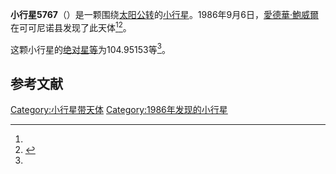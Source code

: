 {{Infobox planet
| bgcolour = #FFFFC0
| name = 5767 Moldun
| symbol = 
| image = 
| caption = 
| discovery = yes
| discovery_ref = 
| discoverer = [[愛德華·鮑威爾|愛德華·鮑威爾]]
| discovery_site = [[可可尼诺县|可可尼诺县]] 
| discovered = 1986年9月6日
| designations = yes
| mp_name = 
| named_after = 
| alt_names = 1986 RV2/ 1979 OW15 / 1989 LC
| mp_category = [[主带小行星|主带小行星]]
| orbit_ref = <ref name="a">[http://ssd.jpl.nasa.gov/sbdb.cgi?sstr=5767 5767 Moldun] {{Wayback|url=http://ssd.jpl.nasa.gov/sbdb.cgi?sstr=5767 |date=20120416215120 }}，小行星數據庫瀏覽器（JPL Small-Body Database Browser）－[[美国国家航空航天局|美国国家航空航天局]]喷气推进实验室</ref>
| epoch = 2456400.5 (2013年4月18日更新)
| aphelion = {{convert|2.6965914|AU|km|3|abbr=on|lk=out}}
| perihelion = {{convert|1.8458942|AU|km|3|abbr=on}}
| semimajor = {{convert|2.2712428|AU|km|3|abbr=on}}
| eccentricity = 0.1872757
| period = 1250.241062 [[日|日]]<br />3.42[[儒略年|儒略年]]
| avg_speed = 
| inclination = 4.45302
| asc_node = 188.03466
| mean_anomaly = 
| arg_peri = 104.95153
| satellites = 
| physical_characteristics = yes
| dimensions = 
| mass = 
| density = 
| surface_grav = 
| escape_velocity = 
| sidereal_day = 
| axial_tilt = 
| pole_ecliptic_lat = 
| pole_ecliptic_lon = 
| albedo = 
| temperatures= 
| temp_name1 = 
| mean_temp_1 = 
| max_temp_1 = 
| temp_name2 = 
| max_temp_2 = 
| spectral_type = 
| abs_magnitude = 104.95153
}}

'''小行星5767'''（{{lang-en|5767 Moldun}}）是一颗围绕[[太阳|太阳]][[公转|公转]]的[[小行星|小行星]]。1986年9月6日，[[愛德華·鮑威爾|愛德華·鮑威爾]]在可可尼诺县发现了此天体<ref name="a" /><ref>{{cite news|title=小行星列表|url=http://cfa-www.harvard.edu/iau/lists/NumberedMPs.txt|accessdate=2013-07-08|newspaper=哈佛大学|archive-date=2008-05-17|archive-url=https://web.archive.org/web/20080517010638/http://cfa-www.harvard.edu/iau/lists/NumberedMPs.txt|dead-url=no}}</ref>。

这颗小行星的[[绝对星等|绝对星等]]为104.95153等<ref name="a" />。

==参考文献==
{{reflist}}
{{Minor Planet Number|[[小行星5766|小行星5766]]|[[小行星5768|小行星5768]]}}

{{小天体}}

[[Category:小行星带天体|Category:小行星带天体]]
[[Category:1986年发现的小行星|Category:1986年发现的小行星]]

{{asteroid-stub}}